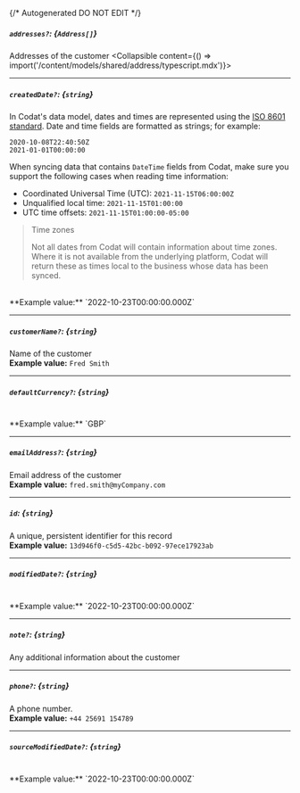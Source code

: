 {/* Autogenerated DO NOT EDIT  */}

##### `addresses?`: *{`Address[]`}*
Addresses of the customer
<Collapsible content={() => import('/content/models/shared/address/typescript.mdx')}>
</Collapsible>

---
##### `createdDate?`: *{`string`}*
In Codat's data model, dates and times are represented using the <a class="external" href="https://en.wikipedia.org/wiki/ISO_8601" target="_blank">ISO 8601 standard</a>. Date and time fields are formatted as strings; for example:

```
2020-10-08T22:40:50Z
2021-01-01T00:00:00
```



When syncing data that contains `DateTime` fields from Codat, make sure you support the following cases when reading time information:

- Coordinated Universal Time (UTC): `2021-11-15T06:00:00Z`
- Unqualified local time: `2021-11-15T01:00:00`
- UTC time offsets: `2021-11-15T01:00:00-05:00`

> Time zones
> 
> Not all dates from Codat will contain information about time zones.  
> Where it is not available from the underlying platform, Codat will return these as times local to the business whose data has been synced.
<br/>
**Example value:** `2022-10-23T00:00:00.000Z`

---
##### `customerName?`: *{`string`}*
Name of the customer
<br/>
**Example value:** `Fred Smith`

---
##### `defaultCurrency?`: *{`string`}*
<br/>
**Example value:** `GBP`

---
##### `emailAddress?`: *{`string`}*
Email address of the customer
<br/>
**Example value:** `fred.smith@myCompany.com`

---
##### `id`: *{`string`}*
A unique, persistent identifier for this record
<br/>
**Example value:** `13d946f0-c5d5-42bc-b092-97ece17923ab`

---
##### `modifiedDate?`: *{`string`}*
<br/>
**Example value:** `2022-10-23T00:00:00.000Z`

---
##### `note?`: *{`string`}*
Any additional information about the customer

---
##### `phone?`: *{`string`}*
A phone number.
<br/>
**Example value:** `+44 25691 154789`

---
##### `sourceModifiedDate?`: *{`string`}*
<br/>
**Example value:** `2022-10-23T00:00:00.000Z`

